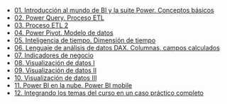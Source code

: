 - [01. Introducción al mundo de BI y la suite Power. Conceptos básicos](../2023-06-14-01-introduccion-al-mundo-de-bi-y-la-suite-power-conceptos-basicos)
- [02. Power Query. Proceso ETL](../2023-06-14-02-power-query-proceso-etl)
- [03. Proceso ETL 2](../2023-06-14-03-proceso-etl-2)
- [04. Power Pivot. Modelo de datos](../2023-06-14-04-power-pivot-modelo-de-datos)
- [05. Inteligencia de tiempo. Dimensión de tiempo](../2023-06-14-05-inteligencia-de-tiempo-dimension-de-tiempo)
- [06. Lenguaje de análisis de datos DAX. Columnas, campos calculados](../2023-06-14-06-lenguaje-de-analisis-de-datos-dax-columnas-campos-calculados)
- [07. Indicadores de negocio](../2023-06-14-07-indicadores-de-negocio)
- [08. Visualización de datos I](../2023-06-14-08-visualizacion-de-datos-i)
- [09. Visualización de datos II](../2023-06-14-09-visualizacion-de-datos-ii)
- [10. Visualización de datos III](../2023-06-14-10-visualizacion-de-datos-iii)
- [11. Power BI en la nube. Power BI mobile](../2023-06-14-11-power-bi-en-la-nube-power-bi-mobile)
- [12. Integrando los temas del curso en un caso práctico completo](../2023-06-14-12-integrando-los-temas-del-curso-en-un-caso-practico-completo)